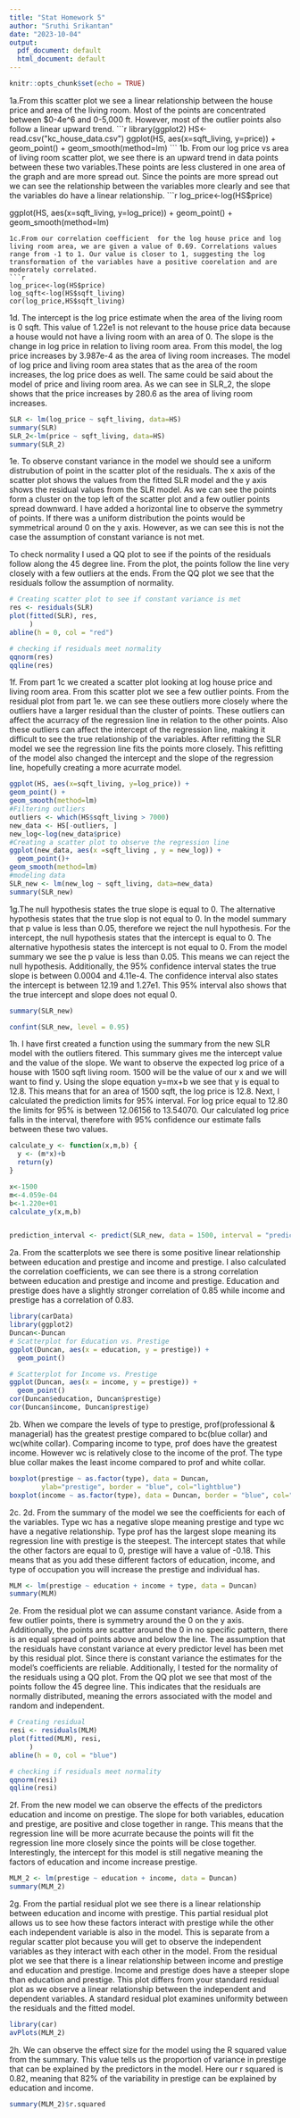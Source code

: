```yaml
---
title: "Stat Homework 5"
author: "Sruthi Srikantan"
date: "2023-10-04"
output:
  pdf_document: default
  html_document: default
---
```


```r
knitr::opts_chunk$set(echo = TRUE)
```
1a.From this scatter plot we see a linear relationship between the house price and area of the living room. Most of the points are concentrated between $0-4e^6 and 0-5,000 ft. However, most of the outlier points also follow a linear upward trend. 
```r
library(ggplot2)
HS<-read.csv("kc_house_data.csv")
ggplot(HS, aes(x=sqft_living, y=price)) +
geom_point() +
geom_smooth(method=lm)
```
1b. From our log price vs  area of living room scatter plot, we see there is an upward trend in data points between these two variables.These points are less clustered in one area of the graph and are more spread out. Since the points are more spread out we can see the relationship between the variables more clearly and see that the variables do have a linear relationship. 
```r
log_price<-log(HS$price)

ggplot(HS, aes(x=sqft_living, y=log_price)) +
geom_point() +
geom_smooth(method=lm)
```
1c.From our correlation coefficient  for the log house price and log living room area, we are given a value of 0.69. Correlations values range from -1 to 1. Our value is closer to 1, suggesting the log transformation of the variables have a positive coorelation and are moderately correlated. 
```r
log_price<-log(HS$price)
log_sqft<-log(HS$sqft_living)
cor(log_price,HS$sqft_living)

```
1d. The intercept is the log price estimate when the area of the living room is 0 sqft. This value of 1.22e1 is not relevant to the house price data because a house would not have a living room with an area of 0. The slope is the change in log price in relation to living room area. From this model, the log price increases by 3.987e-4 as the area of living room increases. The model of log price and living room area states that as the area of the room increases, the log price does as well. The same could be said about the model of price and living room area. As we can see in SLR_2, the slope shows that the price increases by 280.6 as the area of living room increases.  
```r
SLR <- lm(log_price ~ sqft_living, data=HS)
summary(SLR)
SLR_2<-lm(price ~ sqft_living, data=HS)
summary(SLR_2)
```
1e. To observe constant variance in the model we should see a uniform distrubution of point in the scatter plot of the residuals. The x axis of the scatter plot shows the values from the fitted SLR model and the y axis shows the residual values from the SLR model. As we can see the points form a cluster on the top left of the scatter plot and a few outlier points spread downward. I have added a horizontal line to observe the symmetry of points. If there was a uniform distribution the points would be symmetrical around 0 on the y axis. However, as we can see this is not the case the assumption of constant variance is not met.

To check normality I used a QQ plot to see if the points of the residuals follow along the 45 degree line. From the plot, the points follow the line very closely with a few outliers at the ends. From the QQ plot we see that the residuals follow the assumption of normality. 
```r
# Creating scatter plot to see if constant variance is met
res <- residuals(SLR)
plot(fitted(SLR), res,
     )
abline(h = 0, col = "red")

# checking if residuals meet normality
qqnorm(res)
qqline(res)

```
1f. From part 1c we created a scatter plot looking at log house price and living room area. From this scatter plot we see a few outlier points. From the residual plot from part 1e. we can see these outliers more closely where the outliers have a larger residual than the cluster of points. These outliers can affect the acurracy of the regression line in relation to the other points. Also these outliers can affect the intercept of the regression line, making it difficult to see the true relationship of the variables. After refitting the SLR model we see the regression line fits the points more closely. This refitting of the model also changed the intercept and the slope of the regression line, hopefully creating a more acurrate model.

```r
ggplot(HS, aes(x=sqft_living, y=log_price)) +
geom_point() +
geom_smooth(method=lm)
#Filtering outliers
outliers <- which(HS$sqft_living > 7000)
new_data <- HS[-outliers, ]
new_log<-log(new_data$price)
#Creating a scatter plot to observe the regression line
ggplot(new_data, aes(x =sqft_living , y = new_log)) +
  geom_point()+
geom_smooth(method=lm)
#modeling data
SLR_new <- lm(new_log ~ sqft_living, data=new_data)
summary(SLR_new)
```
1g.The null hypothesis states the true slope is equal to 0. The alternative hypothesis states that the true slop is not equal to 0. In the model summary that p value is less than 0.05, therefore we reject the null hypothesis. For the intercept, the null hypothesis states that the intercept is equal to 0. The alternative hypothesis states the intercept is not equal to 0. From the model summary we see the p value is less than 0.05. This means we can reject the null hypothesis. Additionally, the 95% confidence interval states the true slope is between  0.0004 and 4.11e-4. The confidence interval also states the intercept is between 12.19 and 1.27e1. This 95% interval also shows that the true intercept and slope does not equal 0. 
```r
summary(SLR_new)

confint(SLR_new, level = 0.95)

```
1h. I have first created a function using the summary from the new SLR model with the outliers fitered. This summary gives me the intercept value and the value of the slope. We want to observe the expected log price of a house with 1500 sqft living room. 1500 will be the value of our x and we will want to find y. Using the slope equation y=mx+b we see that y is equal to 12.8. This means that for an area of 1500 sqft, the log price is 12.8. Next, I calculated the prediction limits for 95% interval. For log price equal to 12.80 the limits for 95% is between 12.06156 to 13.54070. Our calculated log price falls in the interval, therefore with 95% confidence our estimate falls between these two values.
```r
calculate_y <- function(x,m,b) {
  y <- (m*x)+b
  return(y)
}

x<-1500
m<-4.059e-04
b<-1.220e+01
calculate_y(x,m,b)


prediction_interval <- predict(SLR_new, data = 1500, interval = "prediction", level = 0.95)

```
2a. From the scatterplots we see there is some positive linear relationship between education and prestige and income and prestige. I also calculated the correlation coefficients, we can see there is a strong correlation between education and prestige and income and prestige. Education and prestige does have a slightly stronger correlation of 0.85 while income and prestige has a correlation of 0.83. 
```r
library(carData)
library(ggplot2)
Duncan<-Duncan
# Scatterplot for Education vs. Prestige
ggplot(Duncan, aes(x = education, y = prestige)) +
  geom_point() 

# Scatterplot for Income vs. Prestige
ggplot(Duncan, aes(x = income, y = prestige)) +
  geom_point()
cor(Duncan$education, Duncan$prestige)
cor(Duncan$income, Duncan$prestige)
```
2b. When we compare the levels of type to prestige, prof(professional & managerial) has the greatest prestige compared to bc(blue collar) and wc(white collar). Comparing income to type, prof does have the greatest income. However wc is relatively close to the income of the prof. The type blue collar makes the least income compared to prof and white collar.
```r
boxplot(prestige ~ as.factor(type), data = Duncan,  
        ylab="prestige", border = "blue", col="lightblue")
boxplot(income ~ as.factor(type), data = Duncan, border = "blue", col="lightblue")
```
2c. 
2d. From the summary of the model we see the coefficients for each of the variables. Type wc has a negative slope meaning prestige and type wc have a negative relationship. Type prof has the largest slope meaning its regression line with prestige is the steepest. The intercept states that while the other factors are equal to 0, prestige will have a value of -0.18. This means that as you add these different factors of education, income, and type of occupation you will increase the prestige and individual has. 
```r
MLM <- lm(prestige ~ education + income + type, data = Duncan)
summary(MLM)
```
2e. From the residual plot we can assume constant variance. Aside from a few outlier points, there is symmetry around the 0 on the y axis. Additionally, the points are scatter around the 0 in no specific pattern, there is an equal spread of points above and below the line.  The assumption that the residuals have constant variance at every predictor level has been met by this residual plot. Since there is constant variance the estimates for the model's coefficients are reliable. Additionally, I tested for the normality of the residuals using a QQ plot. From the QQ plot we see that most of the points follow the 45 degree line. This indicates that the residuals are normally distributed, meaning the errors associated with the model and random and independent.  
```r
# Creating residual 
resi <- residuals(MLM)
plot(fitted(MLM), resi,
     )
abline(h = 0, col = "blue")

# checking if residuals meet normality
qqnorm(resi)
qqline(resi)

```
2f. From the new model we can observe the effects of the predictors education and income on prestige. The slope for both variables, education and prestige, are positive and close together in range. This means that the regression line will be more acurrate because the points will fit the regression line more closely since the points will be close together. Interestingly, the intercept for this model is still negative meaning the factors of education and income increase prestige. 
```r
MLM_2 <- lm(prestige ~ education + income, data = Duncan)
summary(MLM_2)

```
2g. From the partial residual plot we see there is a linear relationship between education and income with prestige. This partial residual plot allows us to see how these factors interact with prestige while the other each independent variable is also in the model. This is separate from a regular scatter plot because you will get to observe the independent variables as they interact with each other in the model. From the residual plot we see that there is a linear relationship between income and prestige and education and prestige. Income and prestige does have a steeper slope than education and prestige. This plot differs from your standard residual plot as we observe a linear relationship between the independent and dependent variables. A standard residual plot examines uniformity between the residuals and the fitted model. 
```r
library(car)
avPlots(MLM_2)
```
2h. We can observe the effect size for the model using the R squared value from the summary. This value tells us the proportion of variance in prestige that can be explained by the predictors in the model. Here our r squared is 0.82, meaning that 82% of the variability in prestige can be explained by education and income. 
```r
summary(MLM_2)$r.squared
```


